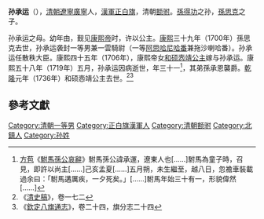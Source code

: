 '''孙承运'''（{{bd|1689年||1719年||}}），[[清朝|清朝]][[遼寧|遼寧]][[广宁卫|廣寧]]人，[[漢軍正白旗|漢軍正白旗]]，清朝[[额驸|额驸]]。[[孫得功|孫得功]]之孙，[[孫思克|孫思克]]之子。

孙承运之母{{来源请求|計氏為[[敖漢固倫公主|敖漢固倫公主]]（[[皇太极|皇太极]]长女）之女}}。幼年由，觐见[[康熙帝|康熙帝]]时，许以公主。[[康熙|康熙]]三十九年（1700年）孫思克去世，孙承运袭封一等男兼一雲騎尉（一等[[阿思哈尼哈番|阿思哈尼哈番]]兼拖沙喇哈番）。孙承运任散秩大臣。康熙四十五年（1706年），康熙帝女[[和硕悫靖公主|和硕悫靖公主]]嫁与孙承运。康熙五十八年（1719年）五月，孙承运因病逝世，年三十一<ref>[[方苞|方苞]]《[[s:駙馬孫公哀辭|駙馬孫公哀辭]]》駙馬孫公諱承運，遼東人也[……]駙馬為童子時，召見，即許以尚主[……]己亥孟夏[……]五月朔，未生繼至，越八日，忽襜車裝載過余曰：「駙馬遘厲疾，一夕死矣。」[……]駙馬年始三十有一，形貌偉然[……]</ref>，其弟孫承恩襲爵。[[乾隆|乾隆]]元年（1736年）和硕悫靖公主去世。<ref>《[[清史稿|清史稿]]》，卷一七二</ref><ref>《[[欽定八旗通志|欽定八旗通志]]》，卷二十四，旗分志二十四</ref>

== 參考文獻 ==
{{reflist}}
{{DEFAULTSORT:Sun孫}}
[[Category:清朝一等男|Category:清朝一等男]]
[[Category:正白旗漢軍人|Category:正白旗漢軍人]]
[[Category:清朝额驸|Category:清朝额驸]]
[[Category:北鎮人|Category:北鎮人]]
[[Category:孙姓|Category:孙姓]]